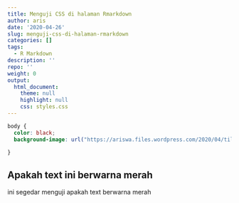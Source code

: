 ```yaml
---
title: Menguji CSS di halaman Rmarkdown
author: aris
date: '2020-04-26'
slug: menguji-css-di-halaman-rmarkdown
categories: []
tags:
  - R Markdown
description: ''
repo: ''
weight: 0
output:
  html_document:
    theme: null
    highlight: null
    css: styles.css
---
```

```css
body {
  color: black;
  background-image: url("https://ariswa.files.wordpress.com/2020/04/tile5.jpg");
  
}
```

## Apakah text ini berwarna merah  
ini segedar menguji apakah text berwarna merah
